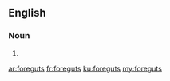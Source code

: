 ==English==

===Noun===
{{head|en}}

# {{plural of|foregut}}

[[ar:foreguts]]
[[fr:foreguts]]
[[ku:foreguts]]
[[my:foreguts]]